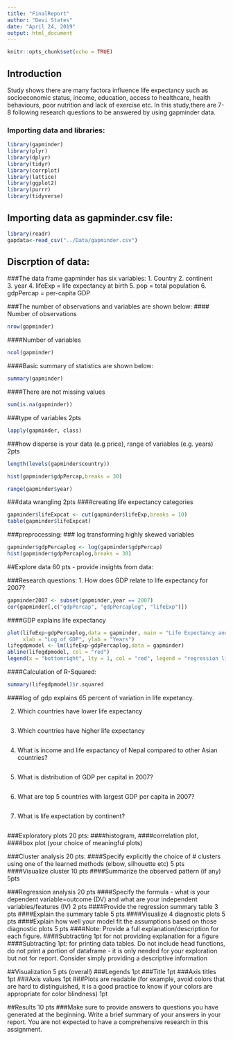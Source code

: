 ```yaml
---
title: "FinalReport"
author: "Devi States"
date: "April 24, 2019"
output: html_document
---
```


```r
knitr::opts_chunk$set(echo = TRUE)
```


## Introduction
Study shows there are many factora influence life expectancy such as socioeconomic status, income, education, access to healthcare, health behaviours, poor nutrition and lack of exercise etc. In this study,there are 7-8 following research questions to be answered by using gapminder data. 

### Importing data and libraries:

```r
library(gapminder)
library(plyr)
library(dplyr)
library(tidyr)
library(corrplot)
library(lattice)
library(ggplot2)
library(purrr)
library(tidyverse)

```
## Importing data as gapminder.csv file:   

```r
library(readr)
gapdata<-read_csv("../Data/gapminder.csv")

```
## Discrption of data:
###The data frame gapminder has six variables: 
1. Country
2. continent	
3. year	
4. lifeExp =	life expectancy at birth
5. pop	 = total population
6. gdpPercap = 	per-capita GDP


###The number of observations and variables are shown below:
#### Number of observations
```r
nrow(gapminder)
```

####Number of variables

```r
ncol(gapminder)
```

####Basic summary of statistics are shown below:

```r
summary(gapminder)
```

####There are not missing values

```r
sum(is.na(gapminder))

```

###type of variables 2pts

```r
lapply(gapminder, class)
```

###how disperse is your data (e.g price), range of variables (e.g. years) 2pts

```r
length(levels(gapminder$country))
```
```r
hist(gapminder$gdpPercap,breaks = 30)
```
```r
range(gapminder$year)
```

###data wrangling 2pts
####creating life expectancy categories

```r
gapminder$lifeExpcat <- cut(gapminder$lifeExp,breaks = 10)
table(gapminder$lifeExpcat)
```

###preprocessing:
### log transforming highly skewed variables

```r
gapminder$gdpPercaplog <- log(gapminder$gdpPercap)
hist(gapminder$gdpPercaplog,breaks = 30)
```

##Explore data 60 pts - provide insights from data:

###Research questions:
1. How does GDP relate to life expectancy for 2007?

```r
gapminder2007 <- subset(gapminder,year == 2007)
cor(gapminder[,c("gdpPercap", "gdpPercaplog", "lifeExp")])
```

####GDP explains life expectancy

```r
plot(lifeExp~gdpPercaplog,data = gapminder, main = "Life Expectancy and GDP for 2007", 
     xlab = "Log of GDP", ylab = "Years")
lifegdpmodel <- lm(lifeExp~gdpPercaplog,data = gapminder)
abline(lifegdpmodel, col = "red")
legend(x = "bottomright", lty = 1, col = "red", legend = "regression line")
```
####Calculation of R-Squared:

```r
summary(lifegdpmodel)$r.squared
```
####log of gdp explains 65 percent of variation in life expetancy. 

2. Which countries have lower life expectancy

```r

```

3. Which countries have higher life expectancy

```r

```

4. What is income and life expactancy of Nepal compared to other Asian countries?

```r

```

5. What is distribution of GDP per capital in 2007?

```r

```

6. What are top 5 countries with largest GDP per capita in 2007?

```r

```

7. What is life expectation by continent?

```r

```


###Exploratory plots 20 pts:
####histogram, 
####correlation plot, 
####box plot (your choice of meaningful plots)

###Cluster analysis 20 pts:
####Specify explicitly the choice of # clusters using one of the learned methods (elbow, silhouette etc) 5 pts
####Visualize cluster 10 pts
####Summarize the observed pattern (if any) 5pts

###Regression analysis 20 pts
####Specify the formula - what is your dependent variable=outcome (DV) and what are your independent variables/features (IV) 2 pts
####Provide the regression summary table 3 pts
####Explain the summary table 5 pts
####Visualize 4 diagnostic plots 5 pts
####Explain how well your model fit the assumptions based on those diagnostic plots 5 pts
####Note: Provide a full explanation/description for each figure. 
####Subtracting 1pt for not providing explanation for a figure
####Subtracting 1pt: for printing data tables. Do not include head functions, do not print a portion of dataframe - it is only needed for your exploration but not for report. Consider simply providing a descriptive information

##Visualization 5 pts (overall)
###Legends 1pt
###Title 1pt
###Axis titles 1pt
###Axis values 1pt
###Plots are readable (for example, avoid colors that are hard to distinguished, it is a good practice to know if your colors are appropriate for color blindness) 1pt

##Results 10 pts
###Make sure to provide answers to questions you have generated at the beginning. Write a brief summary of your answers in your report. You are not expected to have a comprehensive research in this assignment.





